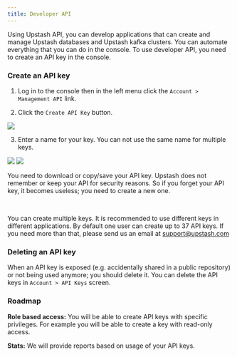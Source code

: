 ```yaml
---
title: Developer API
---
```


Using Upstash API, you can develop applications that can create and manage
Upstash databases and Upstash kafka clusters. You can automate everything that
you can do in the console. To use developer API, you need to create an API key
in the console.

### Create an API key

1. Log in to the console then in the left menu click the
   `Account > Management API` link.

2. Click the `Create API Key` button.

<Frame>
  <img src="/img/developerapi/api-key-list.png" />
</Frame>

3. Enter a name for your key. You can not use the same name for multiple keys.

<Frame>
  <img src="/img/developerapi/api-key-create.png" />
</Frame>

<Frame>
  <img src="/img/developerapi/api-key-secret.png" />
</Frame>

You need to download or copy/save your API key. Upstash does not remember or
keep your API for security reasons. So if you forget your API key, it becomes
useless; you need to create a new one.

<br />

You can create multiple keys. It is recommended to use different keys in
different applications. By default one user can create up to 37 API keys. If you
need more than that, please send us an email at
[support@upstash.com](mailto:support@upstash.com)

### Deleting an API key

When an API key is exposed (e.g. accidentally shared in a public repository) or
not being used anymore; you should delete it. You can delete the API keys in
`Account > API Keys` screen.

### Roadmap

**Role based access:** You will be able to create API keys with specific
privileges. For example you will be able to create a key with read-only access.

**Stats:** We will provide reports based on usage of your API keys.
